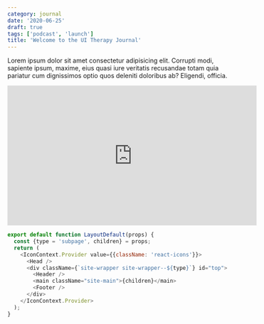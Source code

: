 ```yaml
---
category: journal
date: '2020-06-25'
draft: true
tags: ['podcast', 'launch']
title: 'Welcome to the UI Therapy Journal'
---
```


Lorem ipsum dolor sit amet consectetur adipisicing elit. Corrupti modi, sapiente ipsum, maxime, eius quasi iure veritatis recusandae totam quia pariatur cum dignissimos optio quos deleniti doloribus ab? Eligendi, officia.

<div className="embed-responsively embed-responsively--16by9">
  <iframe
    width="560"
    height="315"
    src="https://www.youtube.com/embed/4SZl1r2O_bY"
    frameborder="0"
    allowfullscreen
  ></iframe>
</div>

```js
export default function LayoutDefault(props) {
  const {type = 'subpage', children} = props;
  return (
    <IconContext.Provider value={{className: 'react-icons'}}>
      <Head />
      <div className={`site-wrapper site-wrapper--${type}`} id="top">
        <Header />
        <main className="site-main">{children}</main>
        <Footer />
      </div>
    </IconContext.Provider>
  );
}
```
